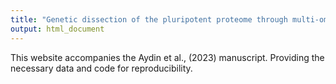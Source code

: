 ```yaml
---
title: "Genetic dissection of the pluripotent proteome through multi-omics data integration"
output: html_document
---
```



This website accompanies the Aydin et al., (2023) manuscript. Providing the necessary data and code for reproducibility.

